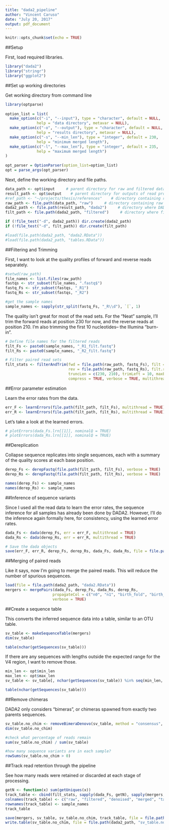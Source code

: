 ```yaml
---
title: "dada2_pipeline"
author: "Vincent Caruso"
date: "July 20, 2017"
output: pdf_document
---
```


```r
knitr::opts_chunk$set(echo = TRUE)
```

##Setup

First, load required libraries.
```r

library("dada2")
library("stringr")
library("ggplot2")

```


##Set up working directories

Get working directory from command line
```r

library(optparse)
 
option_list = list(
  make_option(c("-i", "--input"), type = "character", default = NULL, 
              help = "data directory", metavar = NULL),
  make_option(c("-o", "--output"), type = "character", default = NULL,
              help = "results directory", metavar = NULL),
  make_option(c("-s", "--min_len"), type = "integer", default = 230, 
              help = "minimum merged length"),
  make_option(c("-l", "--max_len"), type = "integer", default = 235,
              help = "maximum merged length")
)
 
opt_parser = OptionParser(option_list=option_list)
opt = parse_args(opt_parser)

```

Next, define the working directory and file paths.
```r

data_path <- opt$input     # parent directory for raw and filtered data
result_path <- opt$output    # parent directory for outputs of read processsing methods
#ref_path <- "~/projects/thesis/references"    # directory containing reference databases
raw_path <- file.path(data_path, "raw")     # directory containing raw read files
dada2_path <- file.path(result_path, "dada2")     # directory where DADA2 processing results will be stored
filt_path <- file.path(dada2_path, "filtered")     # directory where filtered reads will be stored

if (!file_test("-d", dada2_path)) dir.create(dada2_path)
if (!file_test("-d", filt_path)) dir.create(filt_path)

#load(file.path(dada2_path, "dada2.RData"))
#load(file.path(dada2_path, "tables.RData"))

```


##Filtering and Trimming

First, I want to look at the quality profiles of forward and reverse reads separately.
```r

#setwd(raw_path)
file_names <- list.files(raw_path)
fastqs <- str_subset(file_names, ".fastq$")
fastq_Fs <- str_subset(fastqs, "_R1")
fastq_Rs <- str_subset(fastqs, "_R2")

#get the sample names
sample_names <- sapply(str_split(fastq_Fs, "_R\\d"), `[`, 1)

```

The quality isn't great for most of the read sets. For the "Neat" sample, I'll trim the forward reads at position 230 for now, and the reverse reads at position 210. I'm also trimming the first 10 nucleotides-- the Illumina "burn-in".
```r

# Define file names for the filtered reads
filt_Fs <- paste0(sample_names, "_R1_filt.fastq")
filt_Rs <- paste0(sample_names, "_R2_filt.fastq")

# Filter paired read sets
filt_stats <- filterAndTrim(fwd = file.path(raw_path, fastq_Fs), filt = file.path(filt_path, filt_Fs),
                            rev = file.path(raw_path, fastq_Rs), filt.rev = file.path(filt_path, filt_Rs),
                            truncLen = c(230, 210), trimLeft = 10, maxEE = c(3, 4), truncQ = 2, rm.phix = TRUE, 
                            compress = TRUE, verbose = TRUE, multithread = TRUE)

```


##Error parameter estimation

Learn the error rates from the data.
```r

err_F <- learnErrors(file.path(filt_path, filt_Fs), multithread = TRUE)
err_R <- learnErrors(file.path(filt_path, filt_Rs), multithread = TRUE)

```

Let's take a look at the learned errors.
```r

# plotErrors(dada_Fs.lrn[[1]], nominalQ = TRUE)
# plotErrors(dada_Rs.lrn[[1]], nominalQ = TRUE)

```

##Dereplication

Collapse sequence replicates into single sequences, each with a summary of the quality scores at each base position.
```r

derep_Fs <- derepFastq(file.path(filt_path, filt_Fs), verbose = TRUE)
derep_Rs <- derepFastq(file.path(filt_path, filt_Rs), verbose = TRUE)

names(derep_Fs) <- sample_names
names(derep_Rs) <- sample_names

```


##Inference of sequence variants

Since I used all the read data to learn the error rates, the sequence inference for all samples has already been done by DADA2. However, I'll do the inference again formally here, for consistency, using the learned error rates.
```r

dada_Fs <- dada(derep_Fs, err = err_F, multithread = TRUE)
dada_Rs <- dada(derep_Rs, err = err_R, multithread = TRUE)

# Save the dada objects
save(err_F, err_R, derep_Fs, derep_Rs, dada_Fs, dada_Rs, file = file.path(dada2_path, "dada2.RData"))

```


##Merging of paired reads

Like it says, now I'm going to merge the paired reads. This will reduce the number of spurious sequences.
```r

load(file = file.path(dada2_path, "dada2.RData"))
mergers <- mergePairs(dada_Fs, derep_Fs, dada_Rs, derep_Rs, 
                     propagateCol = c("n0", "n1", "birth_fold", "birth_ham"), 
                     verbose = TRUE)

```


##Create a sequence table

This converts the inferred sequence data into a table, similar to an OTU table.
```r

sv_table <- makeSequenceTable(mergers)
dim(sv_table)

table(nchar(getSequences(sv_table)))

```

If there are any sequences with lengths outside the expected range for the V4 region, I want to remove those.
```r

min_len <- opt$min_len
max_len <- opt$max_len
sv_table <- sv_table[, nchar(getSequences(sv_table)) %in% seq(min_len, max_len)]

table(nchar(getSequences(sv_table)))

```


##Remove chimeras

DADA2 only considers "bimeras", or chimeras spawned from exactly two parents sequences.
```r

sv_table.no_chim <- removeBimeraDenovo(sv_table, method = "consensus", verbose = TRUE)
dim(sv_table.no_chim)

#check what percentage of reads remain
sum(sv_table.no_chim) / sum(sv_table)

#how many sequence variants are in each sample?
rowSums(sv_table.no_chim > 0)

```


##Track read retention through the pipeline

See how many reads were retained or discarded at each stage of processing.
```r

getN <- function(x) sum(getUniques(x))
track_table <- cbind(filt_stats, sapply(dada_Fs, getN), sapply(mergers, getN), rowSums(sv_table), rowSums(sv_table.no_chim))
colnames(track_table) <- c("raw", "filtered", "denoised", "merged", "tabled", "non_chim")
rownames(track_table) <- sample_names
track_table

save(mergers, sv_table, sv_table.no_chim, track_table, file = file.path(dada2_path, "tables.RData"))
write.table(sv_table.no_chim, file = file.path(dada2_path, "sv_table.no_chim.txt"), quote = FALSE, sep = "\t")

```

